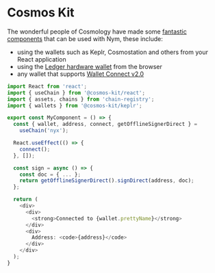 # Cosmos Kit

The wonderful people of Cosmology have made some [fantastic components](https://cosmoskit.com/) that can be used with
Nym, these include:

- using the wallets such as Keplr, Cosmostation and others from your React application
- using the [Ledger hardware wallet](https://docs.cosmoskit.com/integrating-wallets/ledger) from the browser
- any wallet that supports [Wallet Connect v2.0](https://docs.cosmoskit.com/integrating-wallets/adding-new-wallets)

```ts
import React from 'react';
import { useChain } from '@cosmos-kit/react';
import { assets, chains } from 'chain-registry';
import { wallets } from '@cosmos-kit/keplr';

export const MyComponent = () => {
  const { wallet, address, connect, getOfflineSignerDirect } =
    useChain('nyx');

  React.useEffect(() => {
    connect();
  }, []);

  const sign = async () => {
    const doc = { ... };
    return getOfflineSignerDirect().signDirect(address, doc);
  };

  return (
    <div>
      <div>
        <strong>Connected to {wallet.prettyName}</strong>
      </div>
      <div>
        Address: <code>{address}</code>
      </div>
    </div>
  );
}
```

